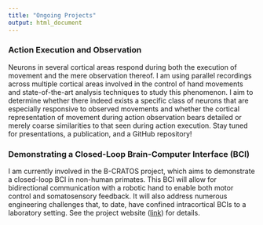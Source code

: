 ```yaml
---
title: "Ongoing Projects"
output: html_document
---
```


<link rel="stylesheet" href="styles.css" type="text/css">
<link rel="stylesheet" href="./css/academicons.min.css"/>

### Action Execution and Observation

Neurons in several cortical areas respond during both the execution of movement and the mere observation thereof. I am using parallel recordings across multiple cortical areas involved in the control of hand movements and state-of-the-art analysis techniques to study this phenomenon. I aim to determine whether there indeed exists a specific class of neurons that are especially responsive to observed movements and whether the cortical representation of movement during action observation bears detailed or merely coarse similarities to that seen during action execution. Stay tuned for presentations, a publication, and a GitHub repository!

### Demonstrating a Closed-Loop Brain-Computer Interface (BCI)

I am currently involved in the B-CRATOS project, which aims to demonstrate a closed-loop BCI in non-human primates. This BCI will allow for bidirectional communication with a robotic hand to enable both motor control and somatosensory feedback. It will also address numerous engineering challenges that, to date, have confined intracortical BCIs to a laboratory setting. See the project website ([link](https://www.b-cratos.eu/)) for details.
